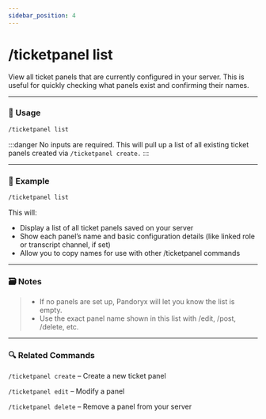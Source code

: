 ```yaml
---
sidebar_position: 4
---
```


# /ticketpanel list

View all ticket panels that are currently configured in your server. This is useful for quickly checking what panels exist and confirming their names.

<hr className="md-divider-gradient" />

### 💬 Usage
```bash
/ticketpanel list
```
:::danger
No inputs are required. This will pull up a list of all existing ticket panels created via `/ticketpanel create.`
:::

<hr className="md-divider-gradient" />

### 📌 Example
```bash
/ticketpanel list
```
This will:
- Display a list of all ticket panels saved on your server
- Show each panel’s name and basic configuration details (like linked role or transcript channel, if set)
- Allow you to copy names for use with other /ticketpanel commands

<hr className="md-divider-gradient" />

### 🗃️ Notes
> - If no panels are set up, Pandoryx will let you know the list is empty.
> - Use the exact panel name shown in this list with /edit, /post, /delete, etc.

<hr className="md-divider-gradient" />

### 🔍 Related Commands
`/ticketpanel create` – Create a new ticket panel

`/ticketpanel edit` – Modify a panel

`/ticketpanel delete` – Remove a panel from your server